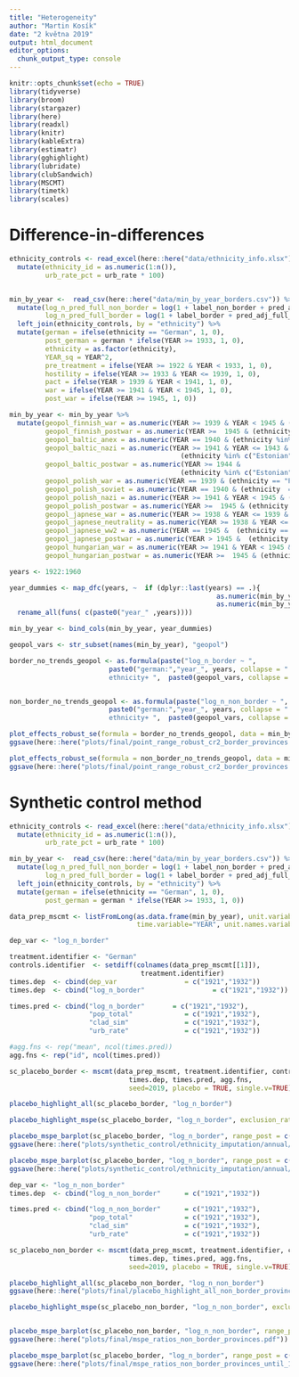 ```yaml
---
title: "Heterogeneity"
author: "Martin Kosík"
date: "2 května 2019"
output: html_document
editor_options: 
  chunk_output_type: console
---
```


```r
knitr::opts_chunk$set(echo = TRUE)
library(tidyverse)
library(broom)
library(stargazer)
library(here)
library(readxl)
library(knitr)
library(kableExtra)
library(estimatr)
library(gghighlight)
library(lubridate)
library(clubSandwich)
library(MSCMT)
library(timetk)
library(scales)
```
# Difference-in-differences

```r
ethnicity_controls <- read_excel(here::here("data/ethnicity_info.xlsx")) %>%
  mutate(ethnicity_id = as.numeric(1:n()),
         urb_rate_pct = urb_rate * 100)


min_by_year <-  read_csv(here::here("data/min_by_year_borders.csv")) %>% 
  mutate(log_n_pred_full_non_border = log(1 + label_non_border + pred_adj_full_scaled_non_border),
         log_n_pred_full_border = log(1 + label_border + pred_adj_full_scaled_border)) %>% 
  left_join(ethnicity_controls, by = "ethnicity") %>% 
  mutate(german = ifelse(ethnicity == "German", 1, 0),
         post_german = german * ifelse(YEAR >= 1933, 1, 0),
         ethnicity = as.factor(ethnicity),
         YEAR_sq = YEAR^2, 
         pre_treatment = ifelse(YEAR >= 1922 & YEAR < 1933, 1, 0),
         hostility = ifelse(YEAR >= 1933 & YEAR <= 1939, 1, 0), 
         pact = ifelse(YEAR > 1939 & YEAR < 1941, 1, 0), 
         war = ifelse(YEAR >= 1941 & YEAR < 1945, 1, 0),
         post_war = ifelse(YEAR >= 1945, 1, 0)) 
```

```r
min_by_year <- min_by_year %>% 
  mutate(geopol_finnish_war = as.numeric(YEAR >= 1939 & YEAR < 1945 & (ethnicity == "Finnish")),
         geopol_finnish_postwar = as.numeric(YEAR >=  1945 & (ethnicity == "Finnish")),
         geopol_baltic_anex = as.numeric(YEAR == 1940 & (ethnicity %in% c("Estonian", "Latvian", "Lithuanian"))),
         geopol_baltic_nazi = as.numeric(YEAR >= 1941 & YEAR <= 1943 &
                                           (ethnicity %in% c("Estonian", "Latvian", "Lithuanian"))),
         geopol_baltic_postwar = as.numeric(YEAR >= 1944 & 
                                           (ethnicity %in% c("Estonian", "Latvian", "Lithuanian"))),
         geopol_polish_war = as.numeric(YEAR == 1939 & (ethnicity == "Polish")),
         geopol_polish_soviet = as.numeric(YEAR == 1940 & (ethnicity  == "Polish")),
         geopol_polish_nazi = as.numeric(YEAR >= 1941 & YEAR < 1945 & (ethnicity == "Polish")),
         geopol_polish_postwar = as.numeric(YEAR >=  1945 & (ethnicity == "Polish")),
         geopol_japnese_war = as.numeric(YEAR >= 1938 & YEAR <= 1939 &  (ethnicity == "Japanese")),
         geopol_japnese_neutrality = as.numeric(YEAR >= 1938 & YEAR <= 1944 &  (ethnicity == "Japanese")),
         geopol_japnese_ww2 = as.numeric(YEAR == 1945 &  (ethnicity == "Japanese")),
         geopol_japnese_postwar = as.numeric(YEAR > 1945 &  (ethnicity == "Japanese")),
         geopol_hungarian_war = as.numeric(YEAR >= 1941 & YEAR < 1945 & (ethnicity == "Hungarian")),
         geopol_hungarian_postwar = as.numeric(YEAR >=  1945 & (ethnicity == "Hungarian")))

```

```r
years <- 1922:1960

year_dummies <- map_dfc(years, ~  if (dplyr::last(years) == .){
                                                    as.numeric(min_by_year$YEAR >= .)} else {
                                                    as.numeric(min_by_year$YEAR == .)}) %>% 
  rename_all(funs( c(paste0("year_" ,years))))

min_by_year <- bind_cols(min_by_year, year_dummies)

```


```r
geopol_vars <- str_subset(names(min_by_year), "geopol")

border_no_trends_geopol <- as.formula(paste("log_n_border ~ ", 
                         paste0("german:","year_", years, collapse = " + "),  "+ as.factor(YEAR) +
                         ethnicity+ ",  paste0(geopol_vars, collapse = " + ")))


non_border_no_trends_geopol <- as.formula(paste("log_n_non_border ~ ", 
                         paste0("german:","year_", years, collapse = " + "),  "+ as.factor(YEAR) +
                         ethnicity+ ",  paste0(geopol_vars, collapse = " + ")))
```

```r
plot_effects_robust_se(formula = border_no_trends_geopol, data = min_by_year) 
ggsave(here::here("plots/final/point_range_robust_cr2_border_provinces.pdf"))

plot_effects_robust_se(formula = non_border_no_trends_geopol, data = min_by_year) 
ggsave(here::here("plots/final/point_range_robust_cr2_border_provinces.pdf"))
```

# Synthetic control method

```r
ethnicity_controls <- read_excel(here::here("data/ethnicity_info.xlsx")) %>%
  mutate(ethnicity_id = as.numeric(1:n()),
         urb_rate_pct = urb_rate * 100)

min_by_year <-  read_csv(here::here("data/min_by_year_borders.csv")) %>% 
  mutate(log_n_pred_full_non_border = log(1 + label_non_border + pred_adj_full_scaled_non_border),
         log_n_pred_full_border = log(1 + label_border + pred_adj_full_scaled_border)) %>% 
  left_join(ethnicity_controls, by = "ethnicity") %>% 
  mutate(german = ifelse(ethnicity == "German", 1, 0),
         post_german = german * ifelse(YEAR >= 1933, 1, 0)) 


```


```r
data_prep_mscmt <- listFromLong(as.data.frame(min_by_year), unit.variable = "ethnicity_id", 
                                time.variable="YEAR", unit.names.variable="ethnicity")

```

```r
dep_var <- "log_n_border"

treatment.identifier <- "German"
controls.identifier  <- setdiff(colnames(data_prep_mscmt[[1]]),
                                 treatment.identifier)
times.dep  <- cbind(dep_var                 = c("1921","1932"))
times.dep  <- cbind("log_n_border"                 = c("1921","1932"))

times.pred <- cbind("log_n_border"       = c("1921","1932"),
                    "pop_total"             = c("1921","1932"),
                    "clad_sim"              = c("1921","1932"),
                    "urb_rate"              = c("1921","1932"))

#agg.fns <- rep("mean", ncol(times.pred))                       
agg.fns <- rep("id", ncol(times.pred))
```

```r
sc_placebo_border <- mscmt(data_prep_mscmt, treatment.identifier, controls.identifier, 
                              times.dep, times.pred, agg.fns,
                              seed=2019, placebo = TRUE, single.v=TRUE)

placebo_highlight_all(sc_placebo_border, "log_n_border")

placebo_highlight_mspe(sc_placebo_border, "log_n_border", exclusion_ratio = 20)

placebo_mspe_barplot(sc_placebo_border, "log_n_border", range_post = c("1933", "1960"))
ggsave(here::here("plots/synthetic_control/ethnicity_imputation/annual/mspe_ratios_imp_date.pdf"))

placebo_mspe_barplot(sc_placebo_border, "log_n_border", range_post = c("1933", "1939"))
ggsave(here::here("plots/synthetic_control/ethnicity_imputation/annual/mspe_ratios_imp_date_until_1939.pdf"))


```

```r
dep_var <- "log_n_non_border"
times.dep  <- cbind("log_n_non_border"      = c("1921","1932"))

times.pred <- cbind("log_n_non_border"      = c("1921","1932"),
                    "pop_total"             = c("1921","1932"),
                    "clad_sim"              = c("1921","1932"),
                    "urb_rate"              = c("1921","1932"))

sc_placebo_non_border <- mscmt(data_prep_mscmt, treatment.identifier, controls.identifier, 
                              times.dep, times.pred, agg.fns,
                              seed=2019, placebo = TRUE, single.v=TRUE)

placebo_highlight_all(sc_placebo_non_border, "log_n_non_border")
ggsave(here::here("plots/final/placebo_highlight_all_non_border_provinces.pdf"))

placebo_highlight_mspe(sc_placebo_non_border, "log_n_non_border", exclusion_ratio = 20)


placebo_mspe_barplot(sc_placebo_non_border, "log_n_non_border", range_post = c("1933", "1960"))
ggsave(here::here("plots/final/mspe_ratios_non_border_provinces.pdf"))

placebo_mspe_barplot(sc_placebo_border, "log_n_border", range_post = c("1933", "1939"))
ggsave(here::here("plots/final/mspe_ratios_non_border_provinces_until_1939.pdf"))


```



